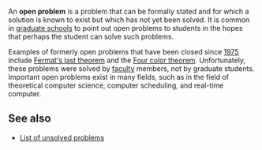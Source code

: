 An '''open problem''' is a problem that can be formally stated and for which a solution is known to exist but which has not yet been solved. It is common in [[graduate school]]s to point out open problems to students in the hopes that perhaps the student can solve such problems.

Examples of formerly open problems that have been closed since [[1975]] include [[Fermat's last theorem]] and the [[Four color theorem]].  Unfortunately, these problems were solved by [[faculty]] members, not by graduate students. Important open problems exist in many fields, such as in the field of theoretical computer science, computer scheduling, and real-time computer.

== See also ==

* [[List of unsolved problems]]

[[Category:Unsolved problems| ]]